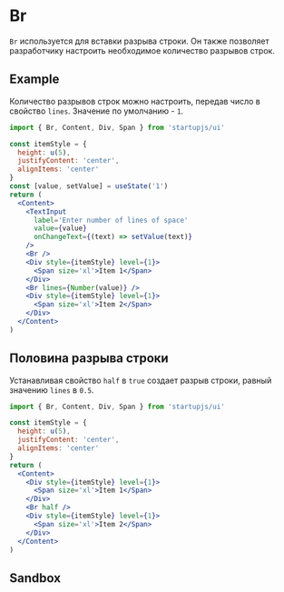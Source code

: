 
# Br

`Br` используется для вставки разрыва строки. Он также позволяет разработчику настроить необходимое количество разрывов строк.

## Example

Количество разрывов строк можно настроить, передав число в свойство `lines`. Значение по умолчанию - `1`.

```jsx
import { Br, Content, Div, Span } from 'startupjs/ui'
```

```jsx example
const itemStyle = {
  height: u(5),
  justifyContent: 'center',
  alignItems: 'center'
}
const [value, setValue] = useState('1')
return (
  <Content>
    <TextInput
      label='Enter number of lines of space'
      value={value}
      onChangeText={(text) => setValue(text)}
    />
    <Br />
    <Div style={itemStyle} level={1}>
      <Span size='xl'>Item 1</Span>
    </Div>
    <Br lines={Number(value)} />
    <Div style={itemStyle} level={1}>
      <Span size='xl'>Item 2</Span>
    </Div>
  </Content>
)
```

## Половина разрыва строки

Устанавливая свойство `half` в `true` создает разрыв строки, равный значению `lines` в `0.5`.

```jsx
import { Br, Content, Div, Span } from 'startupjs/ui'
```

```jsx example
const itemStyle = {
  height: u(5),
  justifyContent: 'center',
  alignItems: 'center'
}
return (
  <Content>
    <Div style={itemStyle} level={1}>
      <Span size='xl'>Item 1</Span>
    </Div>
    <Br half />
    <Div style={itemStyle} level={1}>
      <Span size='xl'>Item 2</Span>
    </Div>
  </Content>
)
```

## Sandbox

<Sandbox Component={Br} />
